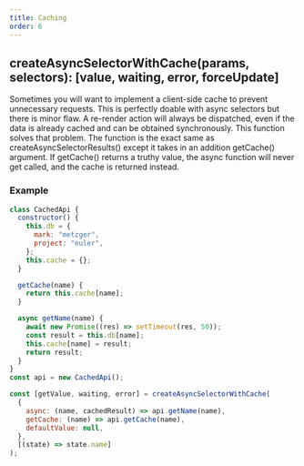 ```yaml
---
title: Caching
order: 6
---
```


## createAsyncSelectorWithCache(params, selectors): [value, waiting, error, forceUpdate]

Sometimes you will want to implement a client-side cache to prevent unnecessary requests. This is perfectly doable with async selectors but there is minor flaw. A re-render action will always be dispatched, even if the data is already cached and can be obtained synchronously. This function solves that problem. The function is the exact same as createAsyncSelectorResults() except it takes in an addition getCache() argument. If getCache() returns a truthy value, the async function will never get called, and the cache is returned instead.

### Example

```js
class CachedApi {
  constructor() {
    this.db = {
      mark: "metzger",
      project: "euler",
    };
    this.cache = {};
  }

  getCache(name) {
    return this.cache[name];
  }

  async getName(name) {
    await new Promise((res) => setTimeout(res, 50));
    const result = this.db[name];
    this.cache[name] = result;
    return result;
  }
}
const api = new CachedApi();

const [getValue, waiting, error] = createAsyncSelectorWithCache(
  {
    async: (name, cachedResult) => api.getName(name),
    getCache: (name) => api.getCache(name),
    defaultValue: null,
  },
  [(state) => state.name]
);
```
